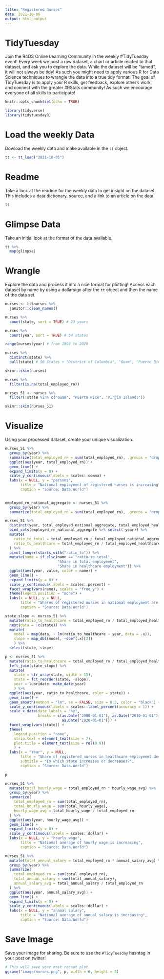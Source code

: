 ```yaml
---
title: "Registered Nurses"
date: 2021-10-06
output: html_output
---
```


# TidyTuesday

Join the R4DS Online Learning Community in the weekly #TidyTuesday event!
Every week we post a raw dataset, a chart or article related to that dataset, and ask you to explore the data.
While the dataset will be “tamed”, it will not always be tidy! As such you might need to apply various R for Data Science techniques to wrangle the data into a true tidy format.
The goal of TidyTuesday is to apply your R skills, get feedback, explore other’s work, and connect with the greater #RStats community!
As such we encourage everyone of all skills to participate!

```r

knitr::opts_chunk$set(echo = TRUE)

library(tidyverse)
library(tidytuesdayR)

```

# Load the weekly Data

Dowload the weekly data and make available in the `tt` object.

```r

tt <- tt_load("2021-10-05")

```


# Readme

Take a look at the readme for the weekly data to get insight on the dataset.
This includes a data dictionary, source, and a link to an article on the data.

```r

tt

```


# Glimpse Data

Take an initial look at the format of the data available.

```r

tt %>% 
  map(glimpse)

```

# Wrangle

Explore the data and process it into a nice format for plotting! Access each dataset by name by using a dollarsign after the `tt` object and then the name of the data set.

```r

nurses <- tt$nurses %>% 
  janitor::clean_names()

```

```r

nurses %>% 
  count(state, sort = TRUE) # 23 years

nurses %>% 
  count(year, sort = TRUE) # 54 states

range(nurses$year) # from 1998 to 2020

nurses %>% 
  distinct(state) %>% 
  pull(state) # 50 States + "District of Columbia", "Guam", "Puerto Rico", "Virgin Islands"

```

```r

skimr::skim(nurses)

nurses %>% 
  filter(is.na(total_employed_rn))

nurses_51 <- nurses %>% 
  filter(!state %in% c("Guam", "Puerto Rico", "Virgin Islands"))

skimr::skim(nurses_51)

```


# Visualize

Using your processed dataset, create your unique visualization.

```r

nurses_51 %>% 
  group_by(year) %>% 
  summarize(total_employed_rn = sum(total_employed_rn), .groups = "drop_last") %>% 
  ggplot(aes(year, total_employed_rn)) +
  geom_line() +
  expand_limits(y = 0) +
  scale_y_continuous(labels = scales::comma) +
  labs(x = NULL, y = "persons",
       title = "National employment of registered nurses is increasing",
       caption = "Source: Data.World")
  
```

```r

employed_rn_national_aggregate <- nurses_51 %>% 
  group_by(year) %>% 
  summarize(total_employed_rn = sum(total_employed_rn), .groups = "drop_last")

nurses_51 %>% 
  distinct(year, total_employed_national_aggregate, total_employed_healthcare_national_aggregate) %>% 
  bind_cols(employed_rn_national_aggregate %>% select(-year)) %>% 
  mutate(
    ratio_to_total = total_employed_rn / total_employed_national_aggregate,
    ratio_to_healthcare = total_employed_rn / total_employed_healthcare_national_aggregate
  ) %>% 
  pivot_longer(starts_with("ratio_to")) %>% 
  mutate(name = if_else(name == "ratio_to_total",
                        "Share in total employment",
                        "Share in healthcare employment")) %>% 
  ggplot(aes(year, value, color = name)) +
  geom_line() +
  expand_limits(y = 0) +
  scale_y_continuous(labels = scales::percent) +
  facet_wrap(vars(name), scales = "free_y") +
  theme(legend.position = "none") +
  labs(x = NULL, y = NULL,
       title = "Shares of registered nurses in national employment are decreasing",
       caption = "Source: Data.World")
```

```r

state_slope <- nurses_51 %>% 
  mutate(ratio_to_healthcare = total_employed_rn / total_employed_healthcare_state_aggregate) %>% 
  nest(data = !c(state)) %>% 
  mutate(
    model = map(data, ~ lm(ratio_to_healthcare ~ year, data = .x)),
    slope = map_dbl(model, ~coef(.x)[2])
    ) %>% 
  select(state, slope)

p <- nurses_51 %>% 
  mutate(ratio_to_healthcare = total_employed_rn / total_employed_healthcare_state_aggregate) %>% 
  left_join(state_slope) %>% 
  mutate(
    state = str_wrap(state, width = 15),
    state = fct_reorder(state, -slope),
    year = lubridate::make_date(year)
    ) %>% 
  ggplot(aes(year, ratio_to_healthcare, color = state)) +
  geom_line() +
  geom_smooth(method = "lm", se = FALSE, size = 0.3, color = "black") +
  scale_y_continuous(labels = scales::label_percent(accuracy = 1)) +
  scale_x_date(date_labels = "%y",
               breaks = c(as.Date("2000-01-01"), as.Date("2010-01-01"),
                          as.Date("2020-01-01"))) +
  facet_wrap(vars(state)) +
  theme(
    legend.position = "none",
    strip.text = element_text(size = 7),
    plot.title = element_text(size = rel(0.9))
    ) +
  labs(x = "Year", y = NULL,
       title = "Share of registered nurses in healthcare employment decreases nationally",
       subtitle = "In which state increases or decreases?",
       caption = "Source: Data.World")

p

```


```r

nurses_51 %>% 
  mutate(total_hourly_wage = total_employed_rn * hourly_wage_avg) %>% 
  group_by(year) %>% 
  summarize(
    total_employed_rn = sum(total_employed_rn),
    total_hourly_wage = sum(total_hourly_wage),
    hourly_wage_avg = total_hourly_wage / total_employed_rn
  ) %>% 
  ggplot(aes(year, hourly_wage_avg)) +
  geom_line() +
  expand_limits(y = 0) +
  scale_y_continuous(labels = scales::dollar) +
  labs(x = NULL, y = "hourly wage",
       title = "National average of hourly wage is increasing",
       caption = "Source: Data.World")

```

```r

nurses_51 %>% 
  mutate(total_annual_salary = total_employed_rn * annual_salary_avg) %>% 
  group_by(year) %>% 
  summarize(
    total_employed_rn = sum(total_employed_rn),
    total_annual_salary = sum(total_annual_salary),
    annual_salary_avg = total_annual_salary / total_employed_rn
  ) %>% 
  ggplot(aes(year, annual_salary_avg)) +
  geom_line() +
  expand_limits(y = 0) +
  scale_y_continuous(labels = scales::dollar) +
  labs(x = NULL, y = "annual salary",
       title = "National average of annual salary is increasing",
       caption = "Source: Data.World")

```


# Save Image

Save your image for sharing. Be sure to use the `#TidyTuesday` hashtag in your post on twitter! 

```r

# This will save your most recent plot
ggsave("image/nurses.png", p, width = 6, height = 8)

```
